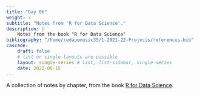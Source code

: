 ```yaml
---
title: "Day 06"
weight: 7
subtitle: "Notes from 'R for Data Science'."
description: |
    Notes from the book "R for Data Science"
bibliography: "/home/redapemusic35/1-2021-22-Projects/references.bib"
cascade:
    draft: false
    # list or single layouts are possible
    layout: single-series # list, list-sidebar, single-series
    date: 2022-06-15
---
```


A collection of notes by chapter, from the book [R for Data Science](https://r4ds.had.co.nz/index.html).
